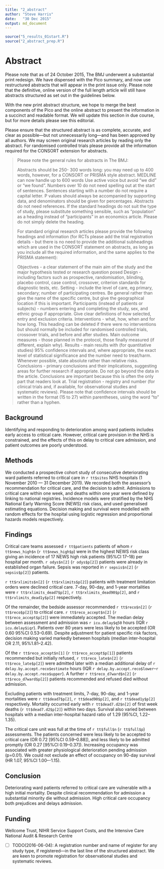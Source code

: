 ```yaml
---
title: "2_abstract"
author: "Steve Harris"
date:	"30 Dec 2015"
output: md_document
---
```

```r
source("5_results_01start.R")
source("2_abstract_prep.R")
```
# Abstract

Please note that as of 24 October 2015, The BMJ underwent a substantial print redesign. We have dispensed with the Pico summary, and now use restructured abstracts that will appear in the print issue only. Please note that the definitive, online version of the full length article will still have abstracts structured as set out in the guidelines below.

With the new print abstract structure, we hope to merge the best components of the Pico and the online abstract to present the information in a succinct and readable format. We will update this section in due course, but for more details please see this editorial.

Please ensure that the structured abstract is as complete, accurate, and clear as possible—but not unnecessarily long—and has been approved by all authors. We may screen original research articles by reading only the abstract. For randomised controlled trials please provide all the information required for the CONSORT extension for abstracts.

> Please note the general rules for abstracts in The BMJ:
> 
> Abstracts should be 250- 300 words long: you may need up to 400 words, however, for a CONSORT or PRISMA style abstract. MEDLINE can now handle up to 600 words
> Use active voice but avoid “we did” or “we found”.
> Numbers over 10 do not need spelling out at the start of sentences.
> Sentences starting with a number do not require a capital letter.
> P values should always be accompanied by supporting data, and denominators should be given for percentages.
> Abstracts do not need references.
> If the standard headings do not suit the type of study, please substitute something sensible, such as "population" as a heading instead of "participants" in an economics article. Please do not simply delete the heading.
> 
> For standard original research articles please provide the following headings and information (for RCTs please add the trial registration details - but there is no need to provide the additional subheadings which are used in the CONSORT statement on abstracts, as long as you include all the required information, and the same applies to the PRISMA statement):
> 
> Objectives - a clear statement of the main aim of the study and the major hypothesis tested or research question posed
> Design - including factors such as prospective, randomisation, blinding, placebo control, case control, crossover, criterion standards for diagnostic tests, etc.
> Setting - include the level of care, eg primary, secondary; number of participating centres. Be general rather than give the name of the specific centre, but give the geographical location if this is important.
> Participants (instead of patients or subjects) - numbers entering and completing the study, sex, and ethnic group if appropriate. Give clear definitions of how selected, entry and exclusion criteria.
> Interventions - what, how, when and for how long. This heading can be deleted if there were no interventions but should normally be included for randomised controlled trials, crossover trials, and before and after studies.
> Main outcome measures - those planned in the protocol, those finally measured (if different, explain why).
> Results - main results with (for quantitative studies) 95% confidence intervals and, where appropriate, the exact level of statistical significance and the number need to treat/harm. Whenever possible, state absolute rather than relative risks.
> Conclusions - primary conclusions and their implications, suggesting areas for further research if appropriate. Do not go beyond the data in the article. Conclusions are important because this is often the only part that readers look at.
> Trial registration - registry and number (for clinical trials and, if available, for observational studies and systematic reviews).
> Please note that confidence intervals should be written in the format (15 to 27) within parentheses, using the word "to" rather than a hyphen.

## Background

Identifying and responding to deterioration among ward patients includes early access to critical care. However, critical care provision in the NHS is constrained, and the effects of this on delay to critical care admission, and patient outcomes are poorly understood.

## Methods

We conducted a prospective cohort study of consecutive deteriorating ward patients referred to critical care in `r tt$sites` NHS hospitals (1 November 2010 --- 31 December 2011). We recorded both the assessor's recommendation for critical care, and the decision to admit. Admissions to critical care within one week, and deaths within one year were defined by linking to national registries. Incidence models were stratified by the NHS National Early Warning Score (NEWS) risk class, and used generalised estimating equations. Decision making and survival were modelled with random effects for the hospital using logistic regression and proportional hazards models respectively. 

## Findings

Critical care teams assessed `r tt$patients` patients of whom `r tt$news_high$n` (`r tt$news_high$p`) were in the highest NEWS risk class giving an incidence of 17 NEWS high risk patients (95\%CI 17--18) per hospital per month. `r odys$n[2]` (`r odys$p[2]`) patients were already in established organ failure. Sepsis was reported in `r sepsis$n[2]` (`r sepsis$p[2]`) patients.

`r tt$rxlimits$n[2]` (`r tt$rxlimits$p[2]`) patients with treatment limitation orders were declined critical care. 7-day, 90-day, and 1-year mortalities were `r tt$rxlimits_dead7$p[2]`, `r tt$rxlimits_dead90$p[2]`, and `r tt$rxlimits_dead1y$p[2]` respectively.

Of the remainder, the bedside assessor recommended `r tt$reco$n[2]` (`r tt$reco$p[2]`) to critical care. `r tt$reco_accept$n[2]` (`r tt$reco_accept$p[2]`) were immediately accepted. The median delay between assessment and admission was `r icu.delay$q50` hours (IQR `r icu.delay$iqr`).  Patients over 80 years were less likely to be accepted (OR 0.60 95\%CI 0.53--0.69). Despite adjustment for patient specific risk factors, decision making varied markedly between hospitals (median inter-hospital OR 2.11, 95\%1.81--2.42).

Of the `r tt$reco_accept$n[1]` (`r tt$reco_accept$p[1]`) patients recommended but initially refused, `r tt$reco_late$n[2]` (`r tt$reco_late$p[2]`) were admitted later with a median additional delay of `r delay.by.accept.reco$estimate` hours (IQR `r delay.by.accept.reco$lower`--`r delay.by.accept.reco$upper`). A further `r tt$reco_d7ward$n[2]` (`r  tt$reco_d7ward$p[2]`) patients recommended and refused died without admission.

Excluding patients with treatment limits, 7-day, 90-day, and 1-year mortalities were `r tt$dead7$p[2]`, `r tt$dead90$p[2]`, and `r tt$dead1y$p[2]` respectively. Mortality occurred early with `r tt$dead7.d2$n[2]` of first week deaths (`r tt$dead7.d2$p[2]`) within two days. Survival also varied between hospitals with a median inter-hospital hazard ratio of 1.29 (95%CI, 1.22--1.35).

The critical care unit was full at the time of `r tt$full$n` (`r tt$full$p`) assessments. The patients concerned were less likely to be accepted to critical care (OR 0.72 [95%CI 0.59--0.88]), and less likely to be admitted promptly (OR 0.27 [95%CI 0.19--0.37]). Increasing occupancy was associated with greater physiological deterioration pending admission (p=0.01). We could not exclude an effect of occupancy on 90-day survival (HR 1.07, 95%CI 1.00–-1.15).

## Conclusion

Deteriorating ward patients referred to critical care are vulnerable with a high initial mortality. Despite clinical recommendation for admission a substantial minority die without admission. High critical care occupancy both prejudices and delays admission.

## Funding

Wellcome Trust, NIHR Service Support Costs, and the Intensive Care National Audit & Research Centre

- [ ] TODO(2016-06-04): A registration number and name of register for any study type, if registered—in the last line of the structured abstract. We are keen to promote registration for observational studies and systematic reviews.

